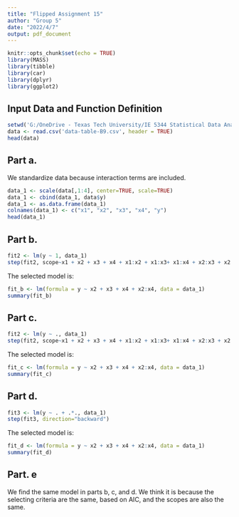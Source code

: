 ---
title: "Flipped Assignment 15"
author: "Group 5"
date: "2022/4/7"
output: pdf_document
---

```{r setup, include=FALSE}
knitr::opts_chunk$set(echo = TRUE)
library(MASS)
library(tibble)
library(car)
library(dplyr)
library(ggplot2)
```

## Input Data and Function Definition
```{r setup1, echo=TRUE}
setwd('G:/OneDrive - Texas Tech University/IE 5344 Statistical Data Analysis/Flipped Assignment 15')
data <- read.csv('data-table-B9.csv', header = TRUE)
head(data)
```

## Part a.

We standardize data because interaction terms are included. 
```{r 1, echo=TRUE}
data_1 <- scale(data[,1:4], center=TRUE, scale=TRUE)
data_1 <- cbind(data_1, data$y)
data_1 <- as.data.frame(data_1)
colnames(data_1) <- c("x1", "x2", "x3", "x4", "y")
head(data_1)
```

## Part b. 
```{r 2, echo=TRUE}
fit2 <- lm(y ~ 1, data_1)
step(fit2, scope~x1 + x2 + x3 + x4 + x1:x2 + x1:x3+ x1:x4 + x2:x3 + x2:x4 + x3:x4,direction="forward")
```

The selected model is:
```{r 3, echo=TRUE}
fit_b <- lm(formula = y ~ x2 + x3 + x4 + x2:x4, data = data_1)
summary(fit_b)
```

## Part c.
```{r 4, echo=TRUE}
fit2 <- lm(y ~ ., data_1)
step(fit2, scope~x1 + x2 + x3 + x4 + x1:x2 + x1:x3+ x1:x4 + x2:x3 + x2:x4 + x3:x4,direction="both")
```

The selected model is:
```{r 5, echo=TRUE}
fit_c <- lm(formula = y ~ x2 + x3 + x4 + x2:x4, data = data_1)
summary(fit_c)
```

## Part d.
```{r 6, echo=TRUE}
fit3 <- lm(y ~ . + .*., data_1)
step(fit3, direction="backward")
```

The selected model is:
```{r 7, echo=TRUE}
fit_d <- lm(formula = y ~ x2 + x3 + x4 + x2:x4, data = data_1)
summary(fit_d)
```

## Part. e

We find the same model in parts b, c, and d. We think it is because the selecting criteria are the same, based on AIC, and the scopes are also the same.
